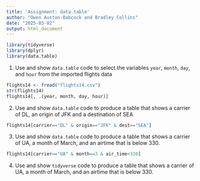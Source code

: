 ```yaml
---
title: 'Assignment: data.table'
author: "Owen Auston-Babcock and Bradley Collins"
date: "2025-03-02"
output: html_document
---
```


```r
library(tidyverse)
library(dplyr)
library(data.table)
```

1. Use and show `data.table` code to select the variables `year`, `month`, `day`, and `hour` from the imported flights data

```r
flights14 <- fread("flights14.csv")
str(flights14)
flights14[, .(year, month, day, hour)]
```

2. Use and show `data.table` code to produce a table that shows a carrier of DL, an origin of JFK and a destination of SEA

```r
flights14[carrier=="DL" & origin=="JFK" & dest=="SEA"]
```

3. Use and show `data.table` code to produce a table that shows a carrier of UA, a month of March, and an airtime that is below 330.

```r
flights14[carrier=="UA" & month==3 & air_time<330]
```

4. Use and show `tidyverse` code to produce a table that shows a carrier of UA, a month of March, and an airtime that is below 330.

```r

```

